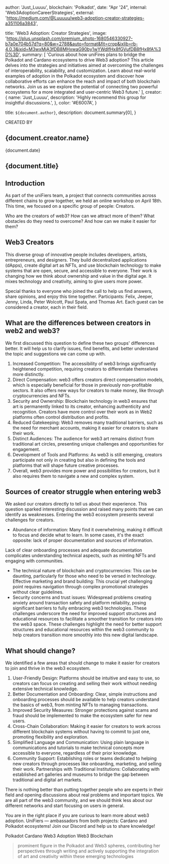

  author: 'Just_Luuuu',
  blockchain: 'Polkadot',
  date: "Apr '24",
  internal: 'Web3AdoptionCareerStrategies',
  external: 'https://medium.com/@Luuuuu/web3-adoption-creator-strategies-a351106a3843',

  title: 'Web3 Adoption: Creator Strategies',
  image: 'https://plus.unsplash.com/premium_photo-1680546330927-b7a0e704b57d?q=80&w=2788&auto=format&fit=crop&ixlib=rb-4.0.3&ixid=M3wxMjA3fDB8MHxwaG90by1wYWdlfHx8fGVufDB8fHx8fA%3D%3D',
  summary: [
    'Curious about how uniFires plans to bridge the Polkadot and Cardano ecosystems to drive Web3 adoption? This article delves into the strategies and initiatives aimed at overcoming the challenges of interoperability, scalability, and customization. Learn about real-world examples of adoption in the Polkadot ecosystem and discover how collaborative efforts can enhance the reach and impact of both blockchain networks. Join us as we explore the potential of connecting two powerful ecosystems for a more integrated and user-centric Web3 future.'
  ],
  creator: {
    name: 'Just_Luuuu',
    description: 'Highly recommend this group for insightful discussions.',
  },
  color: '#E6007A',
}


title: `${document.author}`,
description: document.summary[0],
}

<div className='lg:mt-48 mt-12' />
<div className='justify-center w-full text-center'>

<p>CREATED BY</p>
<h2 className='text-4xl font-bold'>{document.creator.name}</h2>

<p className='mt-4 mb-4 text-gray-400'>{document.date}</p>

<h2 className='text-2xl font-semibold mt-6'>
{document.title}
</h2>
</div>


## Introduction

As part of the uniFiers team, a project that connects communities across different chains to grow together, we held an online workshop on April 18th. This time, we focused on a specific group of people: Creators.

Who are the creators of web3? How can we attract more of them? What obstacles do they need to overcome? And how can we make it easier for them?

## Web3 Creators

This diverse group of innovative people includes developers, artists, entrepreneurs, and designers. They build decentralized applications (dApps), create digital art as NFTs, and use blockchain technology to make systems that are open, secure, and accessible to everyone. Their work is changing how we think about ownership and value in the digital age. It mixes technology and creativity, aiming to give users more power.


Special thanks to everyone who joined the call to help us find answers, share opinions, and enjoy this time together. Participants: Felix, Jeeper, Jenny, Linda, Peter Wolcott, Paul Spata, and Thomas Art. Each guest can be considered a creator, each in their field.

## What are the differences between creators in web2 and web3?

We first discussed this question to define these two groups' differences better. It will help us to clarify issues, find benefits, and better understand the topic and suggestions we can come up with.

1. Increased Competition: The accessibility of web3 brings significantly heightened competition, requiring creators to differentiate themselves more distinctly.
2. Direct Compensation: web3 offers creators direct compensation models, which is especially beneficial for those in previously non-profitable sectors. It also offers new ways for creators to make money, like through cryptocurrencies and NFTs.
3. Security and Ownership: Blockchain technology in web3 ensures that art is permanently linked to its creator, enhancing authenticity and recognition. Creators have more control over their work as in Web2 platforms often control distribution and profits.
4. Reduced Gatekeeping: Web3 removes many traditional barriers, such as the need for merchant accounts, making it easier for creators to share their work.
5. Distinct Audiences: The audience for web3 art remains distinct from traditional art circles, presenting unique challenges and opportunities for engagement.
6. Development of Tools and Platforms: As web3 is still emerging, creators participate not only in creating but also in defining the tools and platforms that will shape future creative processes.
7. Overall, web3 provides more power and possibilities for creators, but it also requires them to navigate a new and complex system.

## Sources of creator struggle when entering web3

We asked our creators directly to tell us about their experience. This question sparked interesting discussion and raised many points that we can identify as weaknesses. Entering the web3 ecosystem presents several challenges for creators.

* Abundance of information: Many find it overwhelming, making it difficult to focus and decide what to learn. In some cases, it's the exact opposite: lack of proper documentation and sources of information.

Lack of clear onboarding processes and adequate documentation complicates understanding technical aspects, such as minting NFTs and engaging with communities.

* The technical nature of blockchain and cryptocurrencies: This can be daunting, particularly for those who need to be versed in technology.
Effective marketing and brand building: This crucial yet challenging point requires navigation through complex promotional strategies without clear guidelines.
* Security concerns and trust issues: Widespread problems creating anxiety around transaction safety and platform reliability, posing significant barriers to fully embracing web3 technologies. These challenges underscore the need for improved support structures and educational resources to facilitate a smoother transition for creators into the web3 space.
These challenges highlight the need for better support structures and educational resources within the web3 community to help creators transition more smoothly into this new digital landscape.

## What should change?
We identified a few areas that should change to make it easier for creators to join and thrive in the web3 ecosystem.

1. User-Friendly Design: Platforms should be intuitive and easy to use, so creators can focus on creating and selling their work without needing extensive technical knowledge.
2. Better Documentation and Onboarding: Clear, simple instructions and onboarding processes should be available to help creators understand the basics of web3, from minting NFTs to managing transactions.
3. Improved Security Measures: Stronger protections against scams and fraud should be implemented to make the ecosystem safer for new users.
4. Cross-Chain Collaboration: Making it easier for creators to work across different blockchain systems without having to commit to just one, promoting flexibility and exploration.
5. Simplified Language and Communication: Using plain language in communications and tutorials to make technical concepts more accessible to everyone, regardless of their prior knowledge.
6. Community Support: Establishing roles or teams dedicated to helping new creators through processes like onboarding, marketing, and selling their work.
Partnerships with Traditional Institutions: Collaborating with established art galleries and museums to bridge the gap between traditional and digital art markets.

There is nothing better than putting together people who are experts in their field and opening discussions about real problems and important topics. We are all part of the web3 community, and we should think less about our different networks and start focusing on users in general.

You are in the right place if you are curious to learn more about web3 adoption. UniFiers — ambassadors from both projects: Cardano and Polkadot ecosystems! Join our Discord and help us to share knowledge!


<TagList>
<TagListItem>Polkadot</TagListItem>
<TagListItem>Cardano</TagListItem>
<TagListItem>Web3 Adoption</TagListItem>
<TagListItem>Web3</TagListItem>
<TagListItem>Blockchain</TagListItem>

</TagList>


<Blockquote
  author={{ name: 'Just_Luuuu', role: 'Polkadot Senior Ambassador' }}
  image={{ src: headshot }}
>
prominent figure in the Polkadot and Web3 spheres, contributing her perspectives through writing and actively supporting the integration of art and creativity within these emerging technologies
</Blockquote>

<ContactSection />
